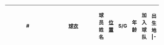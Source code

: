 {| class="sortable" style="background:transparent; margin:0px; width:100%;" align="center"
|- bgcolor="#dddddd"
!width=5% data-sort-type="number" | #
!width=6%| [[球衣]]
!width=24%| 球员姓名
!width=8%| [[位置]]
!width=8%| S/G
!width=8%| 年龄
!width=11%| 加入球队
!width=30% class="unsortable"| 出生地
|-<noinclude>
|}
{{documentation}}
</noinclude>